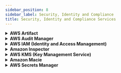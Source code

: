 ```yaml
---
sidebar_position: 8
sidebar_label: Security, Identity and Compliance
title: Security, Identity and Compliance Services
---
```


<details>
  <summary> <strong>AWS Artifact</strong> </summary>

  **What it is:**  
  AWS Artifact is your **central hub for AWS compliance reports and certifications**, such as SOC, ISO, and PCI. It provides downloadable documents to help with audits and legal assessments.

  **Why it matters:**  
  - Gives easy access to AWS compliance documentation  
  - Helps meet regulatory and customer requirements  
  - Supports internal and external audit processes

  **Typical Use Cases:**  
  - Sharing SOC 2 reports with auditors  
  - Collecting evidence for compliance assessments  
  - Validating AWS compliance for your organization

  [Learn more](https://aws.amazon.com/artifact/)
</details>
<details>
  <summary> <strong>AWS Audit Manager</strong> </summary>

  **What it is:**  
  AWS Audit Manager helps **automate the collection of audit evidence** by mapping AWS usage data to compliance frameworks such as GDPR, HIPAA, and ISO.

  **Why it matters:**  
  - Reduces the manual effort in audit preparation  
  - Continuously tracks compliance posture  
  - Helps demonstrate control effectiveness

  **Typical Use Cases:**  
  - Automating SOC 2 evidence collection  
  - Mapping AWS usage to GDPR controls  
  - Monitoring compliance for AI/ML pipelines

  [Learn more](https://aws.amazon.com/audit-manager/)
</details>

<details>
  <summary> <strong>AWS IAM (Identity and Access Management)</strong> </summary>

  **What it is:**  
  IAM is AWS's **core access control service**, enabling you to create users, groups, roles, and policies to securely manage access to AWS services and resources.

  **Why it matters:**  
  - Enforces **least privilege** across your organization  
  - Provides **fine-grained access controls** for AI/ML services  
  - Supports secure role-based delegation

  **Typical Use Cases:**  
  - Allowing SageMaker to read data from S3  
  - Creating service roles for Bedrock or Lambda  
  - Enforcing MFA and managing user permissions

  [Learn more](https://aws.amazon.com/iam/)
</details>

<details>
  <summary> <strong>Amazon Inspector</strong> </summary>

  **What it is:**  
  Amazon Inspector is an **automated vulnerability scanning tool** for EC2, container images, and Lambda functions. It continuously checks for known security issues.

  **Why it matters:**  
  - Helps protect applications from known vulnerabilities  
  - Automates security checks in DevSecOps pipelines  
  - Sends real-time findings to Security Hub or CloudWatch

  **Typical Use Cases:**  
  - Scanning inference EC2s or Lambda functions  
  - Securing SageMaker endpoints  
  - Identifying CVEs in Docker images

  [Learn more](https://aws.amazon.com/inspector/)
</details>

<details>
  <summary> <strong>AWS KMS (Key Management Service)</strong> </summary>

  **What it is:**  
  AWS KMS is a **managed service for creating and controlling encryption keys** used to secure your data across AWS services.

  **Why it matters:**  
  - Enables **encryption-at-rest and in-transit**  
  - Supports **customer-managed key (CMK)** creation  
  - Logs key usage via CloudTrail for auditing

  **Typical Use Cases:**  
  - Encrypting training datasets in S3  
  - Managing key rotation for AI/ML environments  
  - Protecting secrets and database credentials

  [Learn more](https://aws.amazon.com/kms/)
</details>

<details>
  <summary> <strong>Amazon Macie</strong> </summary>

  **What it is:**  
  Amazon Macie is a **data security and privacy service** that uses ML to discover, classify, and protect sensitive data such as personally identifiable information (PII) stored in Amazon S3.

  **Why it matters:**  
  - Identifies sensitive data like names, addresses, and credit card numbers  
  - Alerts you to publicly accessible or misconfigured S3 buckets  
  - Helps meet privacy regulations like GDPR and HIPAA

  **Typical Use Cases:**  
  - Scanning training datasets for sensitive content  
  - Auditing AI data lakes for PII  
  - Automatically flagging non-compliant storage configurations

  [Learn more](https://aws.amazon.com/macie/)
</details>

<details>
  <summary> <strong>AWS Secrets Manager</strong> </summary>

  **What it is:**  
  Secrets Manager helps you **store, retrieve, and rotate secrets** (e.g., database credentials, API keys, tokens) securely in your applications.

  **Why it matters:**  
  - Keeps secrets out of code  
  - Supports automatic rotation of credentials  
  - Provides fine-grained IAM access to secrets

  **Typical Use Cases:**  
  - Managing API keys for AI services  
  - Storing database credentials used in SageMaker pipelines  
  - Rotating secrets used in Lambda or Bedrock functions

  [Learn more](https://aws.amazon.com/secrets-manager/)
</details>